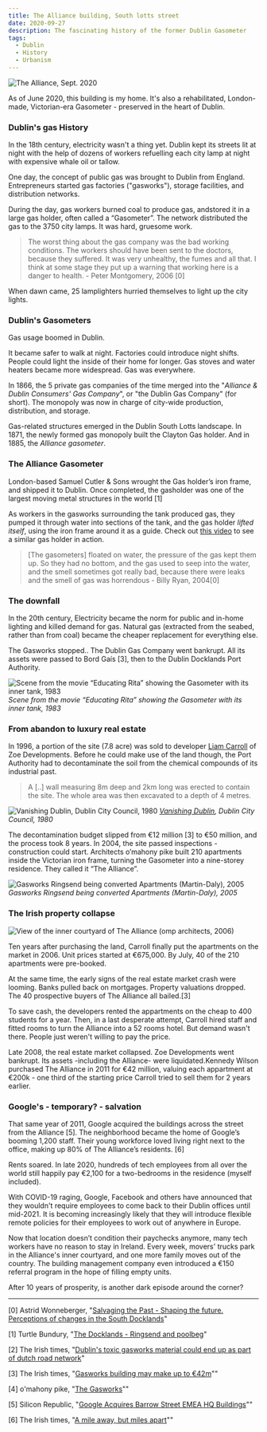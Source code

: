 ```yaml
---
title: The Alliance building, South lotts street
date: 2020-09-27
description: The fascinating history of the former Dublin Gasometer
tags:
  - Dublin
  - History
  - Urbanism
---
```


![The Alliance, Sept. 2020](./alliance_2020.jpg)

As of June 2020, this building is my home. It's also a rehabilitated, London-made, Victorian-era Gasometer - preserved in the heart of Dublin. 

### Dublin's gas History

In the 18th century, electricity wasn't a thing yet. Dublin kept its streets lit at night with the help of dozens of workers  refuelling each city lamp at night with expensive whale oil or tallow.

One day, the concept of public gas was brought to Dublin from England. Entrepreneurs started gas factories ("gasworks"), storage facilities, and distribution networks. 

During the day, gas workers burned coal to produce gas, andstored it in a large gas holder, often called a “Gasometer”. The network distributed the gas to the 3750 city lamps. It was hard, gruesome work.

> The worst thing about the gas company was the bad working
conditions. The workers should have been sent to the doctors, because
they suffered. It was very unhealthy, the fumes and all that. I think at
some stage they put up a warning that working here is a danger to
health. - Peter Montgomery, 2006 [0] 

When dawn came, 25 lamplighters hurried themselves to light up the city lights.

### Dublin's Gasometers

Gas usage boomed in Dublin. 

It became safer to walk at night. Factories could introduce night shifts. People could light the inside of their home for longer. Gas stoves and water heaters became more widespread. Gas was everywhere.

In 1866, the 5 private gas companies of the time merged into the "*Alliance & Dublin Consumers' Gas Company*", or "the Dublin Gas Company" (for short). The monopoly was now in charge of city-wide production, distribution, and storage.

Gas-related structures emerged in the Dublin South Lotts landscape. In 1871, the newly formed gas monopoly built the Clayton Gas holder. And in 1885, the *Alliance gasometer*. 

### The Alliance Gasometer

London-based Samuel Cutler & Sons wrought the Gas holder’s iron frame, and shipped it to Dublin. Once completed, the gasholder was one of the largest moving metal structures in the world [1]

As workers in the gasworks surrounding the tank produced gas, they pumped it through water into sections of the tank, and the gas holder *lifted itself*, using the iron frame around it as a guide. Check out [this video](https://youtu.be/QxCGta_rsUE?t=371) to see a similar gas holder in action.

> [The gasometers] floated on water, the pressure of the gas kept them up. So they had no bottom, and the gas used to seep into the water, and the smell sometimes got really bad, because there were leaks and the smell of gas was horrendous - Billy Ryan, 2004[0] 

### The downfall 

In the 20th century, Electricity became the norm for public and in-home lighting and killed demand for gas. Natural gas  (extracted from the seabed, rather than from coal) became the cheaper replacement for everything else. 

The Gasworks stopped.. The Dublin Gas Company went bankrupt. All its assets were passed to Bord Gaís [3], then to the Dublin Docklands Port Authority.

![Scene from the movie “Educating Rita” showing the Gasometer with its inner tank, 1983](./educating_rita_1983.jpg)
_Scene from the movie “Educating Rita” showing the Gasometer with its inner tank, 1983_

### From abandon to luxury real estate

In 1996, a portion of the site (7.8 acre) was sold to developer [Liam Carroll](https://en.wikipedia.org/wiki/Liam_Carroll_(businessman)) of Zoe Developments. Before he could make use of the land though, the Port Authority had to decontaminate the soil from the chemical compounds of its industrial past.

> A [..] wall measuring 8m deep and 2km long was erected to contain the site. The whole area was then excavated to a depth of 4 metres. 

![Vanishing Dublin, Dublin City Council, 1980](./vanishing_dublin_1980.jpg)
_[Vanishing Dublin](https://www.dublincity.ie/library-galleries1/204?page=5), Dublin City Council, 1980_

The decontamination budget slipped from €12 million [3] to €50 million, and the process took 8 years. In 2004, the site passed inspections - construction could start. 
Architects o’mahony pike built 210 apartments inside the Victorian iron frame, turning the Gasometer into a nine-storey residence. They called it “The Alliance”. 

![Gasworks Ringsend being converted Apartments (Martin-Daly), 2005](./gasworks_ringsend_2005.jpg)
_Gasworks Ringsend being converted Apartments (Martin-Daly), 2005_

### The Irish property collapse

![View of the inner courtyard of The Alliance (omp architects, 2006)](./omp_2006.jpg)

Ten years after purchasing the land, Carroll finally put the apartments on the market in 2006. Unit prices started at €675,000. By July, 40 of the 210 apartments were pre-booked. 

At the same time, the early signs of the real estate market crash were looming. Banks pulled back on mortgages. Property valuations dropped. The 40 prospective buyers of The Alliance all bailed.[3] 

To save cash, the developers rented the appartments on the cheap to 400 students for a year. Then, in a last desperate attempt, Carroll hired staff and fitted rooms to turn the Alliance into a 52 rooms hotel. But demand wasn't there. People just weren't willing to pay the price.  

Late 2008, the real estate market collapsed. Zoe Developments went bankrupt. Its assets -including the Alliance- were liquidated.Kennedy Wilson purchased The Alliance in 2011 for €42 million, valuing each appartment at €200k - one third of the starting price Carroll tried to sell them for 2 years earlier. 


### Google's - temporary? - salvation 

That same year of 2011, Google acquired the buildings across the street from the Alliance [5]. The neighborhood became the home of Google’s booming 1,200 staff. Their young workforce loved living right next to the office, making up 80% of The Alliance’s residents. [6]

Rents soared. In late 2020,  hundreds of tech employees from all over the world still happily pay €2,100 for a two-bedrooms in the residence (myself included). 

With COVID-19 raging, Google, Facebook and others have announced that they wouldn't require employees to come back to their Dublin offices until mid-2021. It is becoming increasingly likely that they will introduce flexible remote policies for their employees to work out of anywhere in Europe. 

Now that location doesn’t condition their paychecks anymore, many tech workers have no reason to stay in Ireland. Every week, movers' trucks park in the Alliance's inner courtyard, and one more family moves out of the country. The building management company even introduced a €150 referral program in the hope of filling empty units. 

After 10 years of prosperity, is another dark episode around the corner?

---

[0]  Astrid Wonneberger, "[Salvaging the Past - Shaping the future. Perceptions of changes in the South Docklands](https://www.ethnologie.uni-hamburg.de/pdfs-de/Astrid-Wonneberger/heritage-projekt-docklands-final-version-astridwonneberger.pdf)"

[1] Turtle Bundury, "[The Docklands - Ringsend and poolbeg](https://web.archive.org/web/20130821041013/http://www.turtlebunbury.com/published/published_books/docklands/Ringsend%20&%20Poolbeg/pub_books_docklands_rd_gasholder.html)"

[2] The Irish times, "[Dublin's toxic gasworks material could end up as part of dutch road network](https://www.irishtimes.com/life-and-style/homes-and-property/dublin-s-toxic-gasworks-material-could-end-up-as-part-of-dutch-road-network-1.176289)"

[3] The Irish times, "[Gasworks building may make up to €42m](https://www.irishtimes.com/business/commercial-property/gasworks-building-may-make-up-to-42m-1.603326)""

[4] o'mahony pike, "[The Gasworks](https://omahonypike.ie/projects/gasworks/)""

[5] Silicon Republic, "[Google Acquires Barrow Street EMEA HQ Buildings](https://www.siliconrepublic.com/companies/google-acquires-barrow-street-emea-hq-buildings)""

[6] The Irish times, "[A mile away, but miles apart](https://www.irishtimes.com/news/a-mile-away-but-miles-apart-1.530516)""

